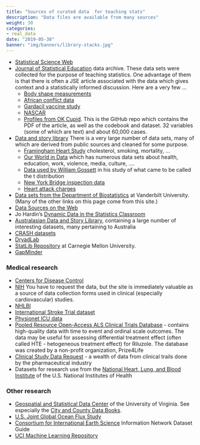 ```yaml
---
title: "Sources of curated data  for teaching stats"
description: "Data files are available from many sources"
weight: 30
categories:
- real_data
date: "2019-05-30"
banner: "img/banners/library-stacks.jpg"
---
```




* [Statistical Science Web](http://www.statsci.org/datasets.html) 
* [Journal of Statistical Education](http://jse.amstat.org/jse_data_archive.htm) data archive. These data sets were collected for the purpose of teaching statistics. One advantage of them is that there is often a JSE article associated with the data  which gives context and a statistically informed discussion. Here are a very few ...
    * [Body shape measurements](http://jse.amstat.org/v11n2/datasets.heinz.html)
    * [African conflict data](http://jse.amstat.org/v20n3/delzell.pdf)
    * [Gardacil vaccine study](http://jse.amstat.org/v19n1/barat.pdf)
    * [NASCAR](http://jse.amstat.org/v14n3/datasets.winner.html)
    * [Profiles from OK Cupid](https://github.com/rudeboybert/JSE_OkCupid). This  is the GitHub repo which contains the PDF of the article, as well  as the codebook and dataset. 32 variables (some of which are text) and about 60,000 cases.
* [Data and story library](https://dasl.datadescription.com/)  There is a very large number of data sets, many of which are derived from public sources and cleaned for some purpose.
    * [Framingham Heart Study](https://dasl.datadescription.com/datafile/framingham/?_sfm_cases=1104+59943&sort_order=_sfm_cases+desc+num&sf_paged=3) cholesterol, smoking, mortality, ...
    * [Our World in Data](https://ourworldindata.org/) which has numerous data sets about health, education, work, violence, media, culture, .... 
    * [Data used by William Gossett](https://dasl.datadescription.com/datafile/fingers-and-heights/?_sfm_cases=1104+59943&sort_order=_sfm_cases+desc+num&sf_paged=2) in his study of what came to be called the t distribution
    * [New York Bridge inspection data](https://dasl.datadescription.com/datafile/new-york-bridges-2016)
    * [Heart attack charges](https://dasl.datadescription.com/datafile/heart-attack-charges/?_sfm_cases=1104+59943&sort_order=_sfm_cases+desc+num)
* [Data sets from the Department of Biostatistics](http://biostat.mc.vanderbilt.edu/wiki/Main/DataSets) at Vanderbilt University. (Many of the other links on  this page  come from this site.)
* [Data Sources on the Web](http://mran.revolutionanalytics.com/documents/data) 
* Jo Hardin's [Dynamic Data in the Statistics Classroom](https://arxiv.org/pdf/1603.04912.pdf)
* [Australasian Data and Story Library](http://www.statsci.org/data/), containing a large number of interesting datasets, many pertaining to Australia
* [CRASH datasets](https://ctu-app.lshtm.ac.uk/freebird) 
* [DryadLab](http://datadryad.org) 
* [StatLib Repository](http://lib.stat.cmu.edu/datasets) at Carnegie Mellon University. 
* [GapMinder](http://www.gapminder.org/data)

### Medical research 

* [Centers for Disease Control](http://www.cdc.gov/scientific.htm) 
* [NIH](https://biolincc.nhlbi.nih.gov/home/) You have to request the data, but the site is immediately valuable as a source of data collection forms used in clinical (especially cardiovascular) studies.
* [NHLBI](https://biolincc.nhlbi.nih.gov/studies) 
* [International Stroke Trial dataset](http://datashare.is.ed.ac.uk/handle/10283/128) 
* [Physionet ICU data](http://mimic.physionet.org/about/mimic) 
* [Pooled Resource Open-Access ALS Clinical Trials Database](https://nctu.partners.org/ProACT)  - contains high-quality data with time to event and ordinal scale outcomes.  The data may be useful for assessing differential treatment effect (often called HTE - hetogeneous treatment effect) for Riluzole.  The database was created by a non-profit organization, Prize4Life
* [Clinical Study Data Request](https://clinicalstudydatarequest.com)  - a wealth of data from clinical trails done by the pharmaceutical industry
* Datasets for research use from the [National Heart, Lung, and Blood Institute](https://biolincc.nhlbi.nih.gov/home/)  of the U.S. National Institutes of Health


### Other research

* [Geospatial and Statistical Data Center](http://fisher.lib.virginia.edu)  of the University of Virginia. See especially the [City and County Data Books](http://fisher.lib.virginia.edu/ccdb). 
* [U.S. Joint Global Ocean Flux Study](http://usjgofs.whoi.edu) 
* [Consortium for International Earth Science](http://www.ciesin.org/datasets/dataset-home.html)  Information Network Dataset Guide
* [UCI Machine Learning Repository](http://www.ics.uci.edu/~mlearn/MLSummary.html) 










